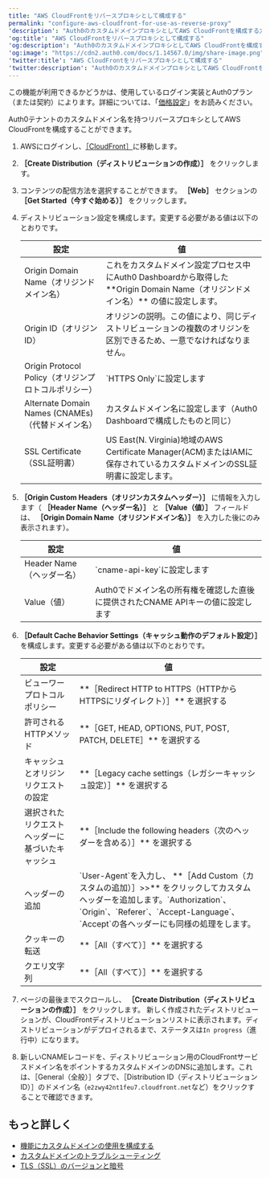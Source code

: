 ```yaml
---
title: "AWS CloudFrontをリバースプロキシとして構成する"
permalink: "configure-aws-cloudfront-for-use-as-reverse-proxy"
'description': "Auth0のカスタムドメインプロキシとしてAWS CloudFrontを構成する方法について説明します。"
'og:title': "AWS CloudFrontをリバースプロキシとして構成する"
'og:description': "Auth0のカスタムドメインプロキシとしてAWS CloudFrontを構成する方法について説明します。"
'og:image': "https://cdn2.auth0.com/docs/1.14567.0/img/share-image.png"
'twitter:title': "AWS CloudFrontをリバースプロキシとして構成する"
'twitter:description': "Auth0のカスタムドメインプロキシとしてAWS CloudFrontを構成する方法について説明します。"
---
```


<Card title="利用可能性はAuth0プランによって異なる">

この機能が利用できるかどうかは、使用しているログイン実装とAuth0プラン（または契約）によります。詳細については、「[価格設定](https://auth0.com/pricing)」をお読みください。

</Card>

Auth0テナントのカスタムドメイン名を持つリバースプロキシとしてAWS CloudFrontを構成することができます。

1. AWSにログインし、[［CloudFront］](https://console.aws.amazon.com/cloudfront)に移動します。
2. **［Create Distribution（ディストリビューションの作成）］** をクリックします。
3. コンテンツの配信方法を選択することができます。 **［Web］** セクションの **［Get Started（今すぐ始める）］** をクリックします。
4. ディストリビューション設定を構成します。変更する必要がある値は以下のとおりです。

   <table class="table"><thead>
   <tr>
   <th>設定</th>
   <th>値</th>
   </tr>
   </thead>
   <tbody>
   <tr>
   <td>Origin Domain Name（オリジンドメイン名）</td>
   <td>これをカスタムドメイン設定プロセス中にAuth0 Dashboardから取得した **Origin Domain Name（オリジンドメイン名）** の値に設定します。</td>
   </tr>
   <tr>
   <td>Origin ID（オリジンID）</td>
   <td>オリジンの説明。この値により、同じディストリビューションの複数のオリジンを区別できるため、一意でなければなりません。</td>
   </tr>
   <tr>
   <td>Origin Protocol Policy（オリジンプロトコルポリシー）</td>
   <td>`HTTPS Only`に設定します</td>
   </tr>
   <tr>
   <td>Alternate Domain Names (CNAMEs)（代替ドメイン名）</td>
   <td>カスタムドメイン名に設定します（Auth0 Dashboardで構成したものと同じ）</td>
   </tr>
   <tr>
   <td>SSL Certificate（SSL証明書）</td>
   <td>US East(N. Virginia)地域のAWS Certificate Manager(ACM)またはIAMに保存されているカスタムドメインのSSL証明書に設定します。</td>
   </tr>
   </tbody>
   </table>
5. **［Origin Custom Headers（オリジンカスタムヘッダー）］** に情報を入力します（ **［Header Name（ヘッダー名）］** と **［Value（値）］** フィールドは、 **［Origin Domain Name（オリジンドメイン名）］** を入力した後にのみ表示されます）。

   <table class="table"><thead>
   <tr>
   <th>設定</th>
   <th>値</th>
   </tr>
   </thead>
   <tbody>
   <tr>
   <td>Header Name（ヘッダー名）</td>
   <td>`cname-api-key`に設定します</td>
   </tr>
   <tr>
   <td>Value（値）</td>
   <td>Auth0でドメイン名の所有権を確認した直後に提供されたCNAME APIキーの値に設定します</td>
   </tr>
   </tbody>
   </table>
6. **［Default Cache Behavior Settings（キャッシュ動作のデフォルト設定）］** を構成します。変更する必要がある値は以下のとおりです。

   <table class="table"><thead>
   <tr>
   <th>設定</th>
   <th>値</th>
   </tr>
   </thead>
   <tbody>
   <tr>
   <td>ビューワープロトコルポリシー</td>
   <td> **［Redirect HTTP to HTTPS（HTTPからHTTPSにリダイレクト）］** を選択する</td>
   </tr>
   <tr>
   <td>許可されるHTTPメソッド</td>
   <td> **［GET, HEAD, OPTIONS, PUT, POST, PATCH, DELETE］** を選択する</td>
   </tr>
   <tr>
   <td>キャッシュとオリジンリクエストの設定</td>
   <td> **［Legacy cache settings（レガシーキャッシュ設定）］** を選択する</td>
   </tr>
   <tr>
   <td>選択されたリクエストヘッダーに基づいたキャッシュ</td>
   <td> **［Include the following headers（次のヘッダーを含める）］** を選択する</td>
   </tr>
   <tr>
   <td>ヘッダーの追加</td>
   <td>`User-Agent`を入力し、 **［Add Custom（カスタムの追加）］&gt;&gt;** をクリックしてカスタムヘッダーを追加します。`Authorization`、`Origin`、`Referer`、`Accept-Language`、`Accept`の各ヘッダーにも同様の処理をします。</td>
   </tr>
   <tr>
   <td>クッキーの転送</td>
   <td> **［All（すべて）］** を選択する</td>
   </tr>
   <tr>
   <td>クエリ文字列</td>
   <td> **［All（すべて）］** を選択する</td>
   </tr>
   </tbody>
   </table>
7. ページの最後までスクロールし、 **［Create Distribution（ディストリビューションの作成）］** をクリックします。
   新しく作成されたディストリビューションが、CloudFrontディストリビューションリストに表示されます。ディストリビューションがデプロイされるまで、ステータスは`In progress`（進行中）になります。
8. 新しいCNAMEレコードを、ディストリビューション用のCloudFrontサービスドメイン名をポイントするカスタムドメインのDNSに追加します。これは、［General（全般）］タブで、［Distribution ID（ディストリビューションID）］のドメイン名（`e2zwy42nt1feu7.cloudfront.net`など）をクリックすることで確認できます。

## もっと詳しく

* [機能にカスタムドメインの使用を構成する](/docs/ja-jp/customize/custom-domains/configure-features-to-use-custom-domains)
* [カスタムドメインのトラブルシューティング](/docs/ja-jp/troubleshoot/integration-extensibility-issues/troubleshoot-custom-domains)
* [TLS（SSL）のバージョンと暗号](/docs/ja-jp/customize/custom-domains/self-managed-certificates/tls-ssl)